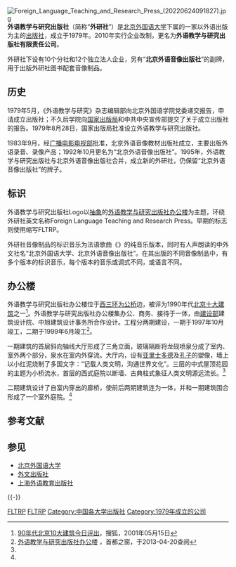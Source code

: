 {{Infobox publisher
|publisher_name=外语教学与研究出版社
|image=Foreign Language Teaching and Researching.png
|network_type=大学出版社<br>外语学术出版机构
|branding=外研社
|firstpublishdate=<!--首次出版日期-->
|country={{PRC}}
|available=<!--是否有效-->
|founded=1979年8月28日
|founder=<!--成立者-->
|slogan=<!--广告词-->
|motto=记载人类文明，沟通世界文化 
|market_share=<!--市场份额-->
|endowment=<!--捐赠-->
|revenue=<!--收入-->
|net_income=<!--净收入-->
|owner=[[北京外国语大学|北京外国语大学]]
|key_people=蔡剑峰（社长）
|foundation=外研文化教育基金
|launch_date=<!--启动时间-->
|closure_date=<!--关闭时间-->
|dissolved=<!--解散时间-->
|past_names=<!--最后名称-->
|periodicaltitles=<!--头衔-->
|url= {{url|www.fltrp.com}}
|footnotes=<!--脚注-->
}}
[[File:Foreign_Language_Teaching_and_Research_Press_(20220624091827).jpg|thumb]]
'''外语教学与研究出版社'''（简称“'''外研社'''”）是[[北京外国语大学|北京外国语大学]]下属的一家以外语出版为主的[[出版社|出版社]]，成立于1979年。2010年实行企业改制，更名为'''外语教学与研究出版社有限责任公司'''。

外研社下设有10个分社和12个独立法人企业，另有“'''北京外语音像出版社'''”的副牌，用于出版外研社图书配套音像制品。

== 历史 ==
1979年5月，《外语教学与研究》杂志编辑部向北京外国语学院党委递交报告，申请成立出版社；不久后学院向[[国家出版局|国家出版局]]和中共中央宣传部提交了关于成立出版社的报告。1979年8月28日，国家出版局批准设立外语教学与研究出版社。

1983年9月，经[[广播电影电视部|广播电影电视部]]批准，北京外语音像教材出版社成立，主要出版外语录音、录像产品；1992年10月更名为“北京外语音像出版社”。1995年，外语教学与研究出版社与北京外语音像出版社合并，成立新的外研社，仍保留“北京外语音像出版社”的牌子。

== 标识 ==
外语教学与研究出版社Logo以[[抽象艺术|抽象]]的[[外语教学与研究出版社办公楼|外语教学与研究出版社办公楼]]为主题，环绕外研社英文名称Foreign Language Teaching and Research Press。早期的标志则使用缩写FLTRP。

外研社音像制品的标识音乐为法语歌曲《{{link-fr|Dominique|Dominique (chanson)}}》的纯音乐版本，同时有人声朗读的中外文社名“北京外国语大学、北京外语音像出版社”。在其出版的不同音像制品中，有多个版本的标识音乐，每个版本的音乐或调式不同，或语言不同。

==办公楼==
外语教学与研究出版社办公楼位于[[北京三环路|西三环]][[为公桥|为公桥]]边，被评为1990年代[[北京十大建筑|北京十大建筑]]之一<ref>[http://house.focus.cn/news/2001-05-15/16585.html 90年代北京10大建筑今日评出]，搜狐，2001年05月15日</ref>。外语教学与研究出版社办公楼集办公、商务、接待于一体，由[[建设部|建设部]]建筑设计院、中旭建筑设计事务所合作设计。工程分两期建设，一期于1997年10月竣工，二期于1999年6月竣工<ref name="hj">[http://www.beijing.gov.cn/rwbj/sdjz/jsndjz/t359481.htm 外语教学与研究出版社办公楼] {{Wayback|url=http://www.beijing.gov.cn/rwbj/sdjz/jsndjz/t359481.htm |date=20090108172801 }}，首都之窗，于2013-04-20查阅</ref>。

一期建筑的首层斜向轴线大厅形成了三角立面，玻璃隔断将龙砚喷泉分成了室内、室外两个部分，泉水在室内外穿流。大厅内，设有[[亚里士多德|亚里士多德]]及[[孔子|孔子]]的塑像，墙上以小红泥烧制了多国文字：“记载人类文明，沟通世界文化”。三层的中式屋顶花园的主题为小桥流水，首层的西式庭院以断墙、古典柱式象征人类文明源远流长。<ref name="hj" />

二期建筑设计了自室内穿出的廊桥，使前后两期建筑连为一体，并和一期建筑围合形成了一个室外庭院。<ref name="hj" />

== 参考文献 ==
{{Reflist}}

== 参见 ==
* [[北京外国语大学|北京外国语大学]]
* [[外文出版社|外文出版社]]
* [[上海外语教育出版社|上海外语教育出版社]]

{{-}}
{{北京外国语大学}}
{{十大建筑}}
{{中国20世纪建筑遗产}}
{{Authority control}}
[[Category:北京外国语大学|FLTRP]]
[[Category:中華人民共和國出版社|FLTRP]]
[[Category:中国各大学出版社|Category:中国各大学出版社]]
[[Category:1979年成立的公司|Category:1979年成立的公司]]